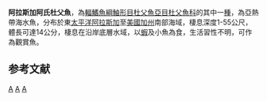{{Speciesbox 
| genus = Artedius
| species = fenestralis
| authority = [[Jordan|Jordan]] & [[Gilbert|Gilbert]], 1883
| image = Artediusfenestralis.jpg
| status = NE
| status_system = IUCN3.1
| synonyms = *''Astrolytes fenestralis,Jordan & Gilbert, 1883''
}}
'''阿拉斯加阿氏杜父魚'''，為[[輻鰭魚綱|輻鰭魚綱]][[鮋形目|鮋形目]][[杜父魚亞目|杜父魚亞目]][[杜父魚科|杜父魚科]]的其中一[[種|種]]，為亞熱帶海水魚，分布於東[[太平洋|太平洋]][[阿拉斯加|阿拉斯加]]至[[美國|美國]][[加州|加州]]南部海域，棲息深度1-55公尺，體長可達14公分，棲息在沿岸底層水域，以[[蝦|蝦]]及小魚為食，生活習性不明，可作為觀賞魚。

==参考文献==
{{Reflist}}
{{Taxonbar}}

[[Category:觀賞魚|A]]
[[Category:阿氏杜父魚屬|A]]
[[Category:1883年描述的魚類|A]]